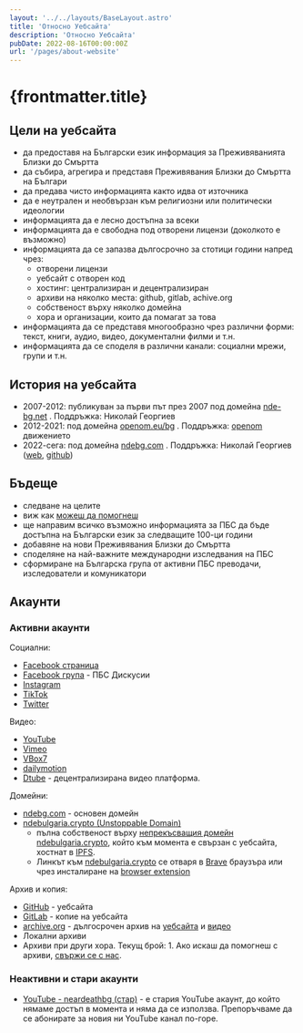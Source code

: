 ```yaml
---
layout: '../../layouts/BaseLayout.astro'
title: 'Относно Уебсайта'
description: 'Относно Уебсайта'
pubDate: 2022-08-16T00:00:00Z
url: '/pages/about-website'
---
```




# {frontmatter.title}

## Цели на уебсайта

- да предоставя на Български език информация за Преживяванията Близки до Смъртта
- да събира, агрегира и представя Преживявания Близки до Смъртта на Българи
- да предава чисто информацията както идва от източника
- да е неутрален и необвързан към религиозни или политически идеологии
- информацията да е лесно достъпна за всеки
- информацията да е свободна под отворени лицензи (доколкото е възможно)
- информацията да се запазва дългосрочно за стотици години напред чрез:
  - отворени лицензи
  - уебсайт с отворен код
  - хостинг: централизиран и децентрализиран
  - архиви на няколко места: github, gitlab, achive.org
  - собственост върху няколко домейна
  - хора и организации, които да помагат за това
- информацията да се представя многообразно чрез различни форми: текст, книги, аудио, видео, документални филми и т.н.
- информацията да се споделя в различни канали: социални мрежи, групи и т.н.


## История на уебсайта

- 2007-2012: публикуван за първи път през 2007 под домейна [nde-bg.net](https://web.archive.org/web/20120725075953/http://nde-bg.net/) . Поддръжка: Николай Георгиев
- 2012-2021: под домейна [openom.eu/bg](https://web.archive.org/web/20210514174234/https://openom.eu/bg/near-death-experiences) . Поддръжка: [openom](https://web.archive.org/web/20170109144748/http://openom.eu/bg/mission-12-0-7-0) движението
- 2022-сега: под домейна [ndebg.com](https://ndebg.com) . Поддръжка: Николай Георгиев ([web](https://nikolayhg.com/), [github](https://github.com/nikolayhg))

## Бъдеще

- следване на целите
- виж как [можеш да помогнеш](/contribute/)
- ще направим всичко възможно информацията за ПБС да бъде достъпна на Български език за следващите 100-ци години
- добавяне на нови Преживявания Близки до Смъртта
- споделяне на най-важните международни изследвания на ПБС
- сформиране на Българска група от активни ПБС преводачи, изследователи и комуникатори

## Акаунти

### Активни акаунти

Социални:
- [<SVGFacebook/> Facebook страница](https://www.facebook.com/ndebulgaria/)
- [<SVGChat/> Facebook група](https://www.facebook.com/groups/ndebulgaria/) - ПБС Дискусии
- [<SVGInstagram/> Instagram](https://www.instagram.com/ndebulgaria/)
- [<SVGTikTok/> TikTok](https://tiktok.com/@ndebg)
- [<SVGTwitter/> Twitter](https://twitter.com/ndebulgaria)

Видео:
- [<SVGYouTube/> YouTube](https://www.youtube.com/channel/UCGjF_sRxrJ1_IXMGP8Ns10w)
- [<SVGVimeo/> Vimeo](https://vimeo.com/neardeathbg)
- [VBox7](https://www.vbox7.com/user:040d58a6d3)
- [dailymotion](https://www.dailymotion.com/ndebulgaria)
- [Dtube](https://d.tube/#!/c/ndebg2007) - децентрализирана видео платформа.

Домейни:
- [ndebg.com](https://ndebg.com) - основен домейн
- [ndebulgaria.crypto (Unstoppable Domain)](http://ndebulgaria.crypto/)
  - пълна собственост върху [непрекъсващия домейн](https://unstoppabledomains.com/) [ndebulgaria.crypto](http://ndebulgaria.crypto/), който към момента е свързан с уебсайта, хостнат в [IPFS](https://ipfs.io/).
  - Линкът към [ndebulgaria.crypto](http://ndebulgaria.crypto/) се отваря в [Brave](https://brave.com/) браузъра или чрез инсталиране на [browser extension](https://unstoppabledomains.com/extension)

Архив и копия:
- [<SVGGitHub/> GitHub](https://github.com/ndebg/) - уебсайта
- [<SVGGitLab/> GitLab](https://gitlab.com/ndebg/) - копие на уебсайта
- [<SVGArchiveBuilding/> archive.org](https://archive.org/details/@ndebg/) - дългосрочен архив на [уебсайта](https://archive.org/details/ndebg) и [видео](https://archive.org/details/ndebg-video)
- Локални архиви
- Архиви при други хора. Текущ брой: 1. Ако искаш да помогнеш с архиви, [свържи се с нас](/contact/).

### Неактивни и стари акаунти

- [<SVGYouTube/> YouTube - neardeathbg (стар)](https://www.youtube.com/user/neardeathbg) - е стария YouTube акаунт, до който нямаме достъп в момента и няма да се използва. Препоръчваме да се абонирате за новия ни YouTube канал по-горе.

